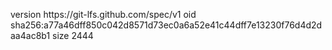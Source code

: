 version https://git-lfs.github.com/spec/v1
oid sha256:a77a46dff850c042d8571d73ec0a6a52e41c44dff7e13230f76d4d2daa4ac8b1
size 2444
